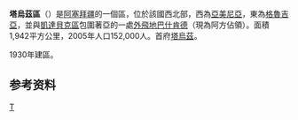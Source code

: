
{{Infobox settlement
| name = 塔烏茲區
| other_name = Tovuz District
| type = [[阿塞拜疆行政区划|区]]
| parts_type = 定居点<ref name="preslib">{{cite web |url=https://files.preslib.az/projects/azerbaijan/gl2.pdf |title=İnzibati-ərazi vahidləri |author=<!--Not stated--> |date= |website=preslib.az |publisher= |access-date=28 February 2021 |quote= |archive-date=2021-05-12 |archive-url=https://web.archive.org/web/20210512173320/https://files.preslib.az/projects/azerbaijan/gl2.pdf |dead-url=no }}</ref>
| parts                   = 104
| established_title       = 建立
| established_date        = 1930-08-08
| image_map               = Tovuz District in Azerbaijan 2021.svg
| map_caption             = 在阿塞拜疆的位置
| subdivision_type        = [[国家|国家]]
| subdivision_name        = {{flag|Azerbaijan}}
| subdivision_type1       = [[阿塞拜疆行政区划|经济区]]
| subdivision_name1       = {{tsl|en|Ganja-Qazakh Economic Region||Ganja-Qazakh}}
| population_as_of        = {{tsl|en|Census in Azerbaijan||2020}}
| population_footnotes    = <ref name="statgov">{{cite web |url=https://www.stat.gov.az/source/demoqraphy/ap/az/population_2020.zip |title=Population of Azerbaijan |author=<!--Not stated--> |date= |website=stat.gov.az |publisher=[[阿塞拜疆国家统计委员会|State Statistics Committee]] |access-date=22 February 2021 |quote= |archive-date=2020-06-30 |archive-url=https://web.archive.org/web/20200630134755/https://www.stat.gov.az/source/demoqraphy/ap/az/population_2020.zip |dead-url=no }}</ref>
| population_total        = 177200
| area_total_km2          = 1940
| population_density_km2  = auto
| postal_code             = 6000
| seat_type               = 首府
| seat                    = [[塔烏茲|塔烏茲]]
| timezone                = [[阿塞拜疆标准时间|AZT]]
| utc_offset              = +4
| website                 = {{URL|tovuz-ih.gov.az}}
}}
'''塔烏茲區'''（{{lang-az|Tovuz rayonu}}）是[[阿塞拜疆|阿塞拜疆]]的一個區，位於該國西北部，西為[[亞美尼亞|亞美尼亞]]，東為[[格魯吉亞|格魯吉亞]]，並與[[凱達貝克區|凱達貝克區]]包圍著亞的一處[[外飛地|外飛地]][[巴什肯德|巴什肯德]]（現為阿方佔領）。面積1,942平方公里，2005年人口152,000人。首府[[塔烏茲|塔烏茲]]。

1930年建區。

==参考资料==
{{refs}}

{{coord|display=title}}
{{亞塞拜然行政區劃}}
{{normdaten}}

[[Category:阿塞拜疆行政區劃|T]]
{{Azerbaijan-geo-stub}}